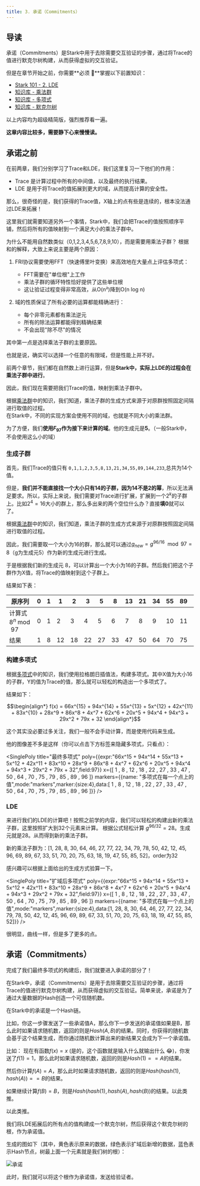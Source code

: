 ```yaml
---
title: 3. 承诺（Commitments）
---
```


## 导读
承诺（Commitments）是Stark中用于去除需要交互验证的步骤，通过将Trace的值进行默克尔树构建，从而获得虚拟的交互验证。

但是在章节开始之前，你需要**必须 🚨**掌握以下前置知识：

- [Stark 101 - 2. LDE](./2_lde.mdx)
- [知识库 - 乘法群](../knowledges/1_multiplicative_group.mdx)
- [知识库 - 多项式](../knowledges/2_polynomial.mdx)
- [知识库 - 默克尔树](../knowledges/3_merkle_tree.mdx)

以上内容均为超级精简版，强烈推荐看一遍。

**这章内容比较多，需要静下心来慢慢读。**
## 承诺之前
在前两章，我们分别学习了Trace和LDE，我们这里复习一下他们的作用：

- Trace 是计算过程中所有的中间值，以及最终的执行结果。
- LDE 是用于将Trace的值拓展到更大的域，从而提高计算的安全性。

那么，很奇怪的是，我们获得的Trace值，X轴上的点有些是连续的，根本没法通过LDE来拓展！

这里我们就需要知道另外一个事情，Stark中，我们会把Trace的值按照顺序平铺，然后将所有的值映射到一个满足大小的乘法子群中。

<Callout emoji="📖" type="info">
为什么不能用自然数类似（0,1,2,3,4,5,6,7,8,9,10），而是需要用乘法子群？
根据<HHH />和<GuoYu />的解释，大致上来说主要是两个原因：

1. FRI协议需要使用FFT（快速傅里叶变换）来高效地在大量点上评估多项式：
   - FFT需要在"单位根"上工作
   - 乘法子群的循环特性恰好提供了这些单位根
   - 这让验证过程变得非常高效，从O(n²)降到O(n log n)

2. 域的性质保证了所有必要的运算都能精确进行：
   - 每个非零元素都有乘法逆元
   - 所有的除法运算都能得到精确结果
   - 不会出现"除不尽"的情况

其中第一点是选择乘法子群的主要原因。

也就是说，确实可以选择一个任意的有限域，但是性能上并不好。
</Callout>

前两个章节，我们都在自然数上进行运算，但是**Stark中，实际上LDE的过程会在乘法子群中进行**。

因此，我们现在需要把我们Trace的值，映射到乘法子群中。

根据[乘法群](../knowledges/1_multiplicative_group.mdx)中的知识，我们知道，乘法子群的生成方式来源于对原群按照固定间隔进行取值的过程。  
在Stark中，不同的实现方案会使用不同的域，也就是不同大小的乘法群。

为了方便，我们**使用$F_{97}$作为接下来计算的域**。他的生成元是**5**。（一般Stark中，不会使用这么小的域）

### 生成子群
首先，我们Trace的值只有 `0,1,1,2,3,5,8,13,21,34,55,89,144,233`,总共为14个值。

但是，**我们并不能直接找一个大小只有14的子群，因为14不是2的幂**，所以无法满足要求。所以，实际上来说，我们需要对Trace进行扩展，扩展到一个$2^k$的子群上。比如$2^4=16$大小的群上，那么多出来的两个空位什么办？直接**填0**就可以了。

根据[乘法群](../knowledges/1_multiplicative_group.mdx)中的知识，我们知道，乘法子群的生成方式来源于对原群按照固定间隔进行取值的过程。

因此，我们需要取一个大小为16的群，那么就可以通过$g_{new}=g^{96/16} \mod 97=8$（g为生成元5）作为新的生成元进行生成。

于是根据我们新的生成元 8，可以计算出一个大小为16的子群。然后我们把这个子群作为X值，将Trace的值映射到这个子群上。

结果如下表：

| 原序列 | 0 | 1 | 1 | 2 | 3 | 5 | 8 | 13 | 21 | 34 | 55 | 89 | 144 | 233 | 0 | 0 |
|-------|---|---|---|---|---|---|---|----|----|----|----|----|-----|-----|---|---|
| 计算式 $8^n \bmod 97$ | 0 | 1 | 2 | 3 | 4 | 5 | 6 | 7 | 8 | 9 | 10 | 11 | 12 | 13 | 14 | 15 |
| 结果 | 1 | 8 | 12 | 18 | 22 | 27 | 33 | 47 | 50 | 64 | 70 | 75 | 79 | 85 | 89 | 96 |

### 构建多项式
根据[多项式](../knowledges/2_polynomial.mdx)中的知识，我们使用拉格朗日插值法，构建多项式。其中X值为大小16的子群，Y的值为Trace的值，那么就可以轻松的构造出一个多项式了。

结果如下：
```math
\begin{align*}
f(x) = 66x^{15} + 94x^{14} + 55x^{13} + 5x^{12} + 42x^{11} + 83x^{10} + 28x^9 + 86x^8 + 4x^7 + 62x^6 + 20x^5 + 94x^4 + 94x^3 + 29x^2 + 79x + 32
\end{align*}
```

这个其实没必要过多关注，我们一般不会手动计算，而是使用代码来生成。

他的图像差不多是这样（你可以点击下方标签来隐藏多项式，只看点）：

<SinglePoly title="最终多项式" poly={{expr:"66x^15 + 94x^14 + 55x^13 + 5x^12 + 42x^11 + 83x^10 + 28x^9 + 86x^8 + 4x^7 + 62x^6 + 20x^5 + 94x^4 + 94x^3 + 29x^2 + 79x + 32",field:97}} x={[ 1 , 8 , 12 , 18 , 22 , 27 , 33 , 47 , 50 , 64 , 70 , 75 , 79 , 85 , 89 , 96 ]} markers={{name: "多项式在每一个点上的值",mode:"markers",marker:{size:4},data:[ 1 , 8 , 12 , 18 , 22 , 27 , 33 , 47 , 50 , 64 , 70 , 75 , 79 , 85 , 89 , 96 ]}} />

### LDE
来进行我们的LDE的计算吧！按照之前学的内容，我们可以轻松的构建出新的乘法子群，这里按照扩大到32个元素来计算。
根据公式轻松计算 $g^{96/32}=28$。生成元就是$28$。从而得到新的乘法子群。

<Callout emoji="💡" type="info">
新的乘法子群为：[1, 28, 8, 30, 64, 46, 27, 77, 22, 34, 79, 78, 50, 42, 12, 45, 96, 69, 89, 67, 33, 51, 70, 20, 75, 63, 18, 19, 47, 55, 85, 52]，order为32

感兴趣可以根据上面给出的生成方式验算一下。
</Callout>

<SinglePoly title="扩域后多项式" poly={{expr:"66x^15 + 94x^14 + 55x^13 + 5x^12 + 42x^11 + 83x^10 + 28x^9 + 86x^8 + 4x^7 + 62x^6 + 20x^5 + 94x^4 + 94x^3 + 29x^2 + 79x + 32",field:97}} x={[ 1 , 8 , 12 , 18 , 22 , 27 , 33 , 47 , 50 , 64 , 70 , 75 , 79 , 85 , 89 , 96 ]}  markers={{name: "多项式在每一个点上的值",mode:"markers",marker:{size:4},data:[1, 28, 8, 30, 64, 46, 27, 77, 22, 34, 79, 78, 50, 42, 12, 45, 96, 69, 89, 67, 33, 51, 70, 20, 75, 63, 18, 19, 47, 55, 85, 52]}} />

很明显，曲线一样，但是多了更多的点。

## 承诺（Commitments）
完成了我们最终多项式的构建后，我们就要进入承诺的部分了！

在Stark中，承诺（Commitments）是用于去除需要交互验证的步骤，通过将Trace的值进行默克尔树构建，从而获得虚拟的交互验证。简单来说，承诺是为了通过大量数据的Hash创造一个可信随机数。

<Callout emoji="💡" type="info">
在Stark中的承诺是一个Hash链。

比如，你这一步骤发送了一些承诺值A，那么你下一步发送的承诺值如果是B，那么此时如果请求随机数，返回的则是$Hash(A,B)$的结果。同时，你获得的随机数会基于这个结果生成，而你通过随机数计算出来的新结果又会成为下一个承诺值。

比如：
现在有函数$f(x)=x$ (是的，这个函数就是输入什么就输出什么 😂)，你发送了$f(1)=1$，那么此时如果请求随机数，返回的则是$Hash(1) == A$的结果。

然后你计算$f(A)=A$，那么此时如果请求随机数，返回的则是$Hash(hash(1),hash(A)) == B$的结果。

如果继续计算$f(B)=B$，则是$Hash(hash(1),hash(A),hash(B))$的结果。以此类推。

以此类推。
</Callout>

我们将LDE拓展后的所有点的值构建成一个默克尔树，然后获得这个默克尔树的根，作为承诺值。

生成的图如下（其中，黄色表示原来的数据，绿色表示扩域后新增的数据，蓝色表示Hash节点，树最上面一个元素就是我们树的根）：

<Image src="/3_commit/merkle.png" alt="承诺" width={1000} height={1000} />

此时，我们就可以将这个根作为承诺值，发送给验证者。